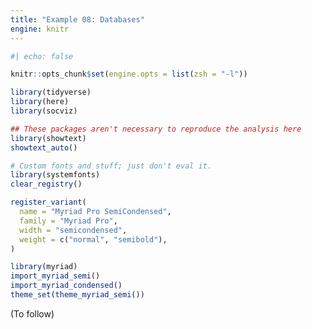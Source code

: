 ```yaml
---
title: "Example 08: Databases"
engine: knitr
---
```


```r
#| echo: false

knitr::opts_chunk$set(engine.opts = list(zsh = "-l"))

library(tidyverse)
library(here)
library(socviz)

## These packages aren't necessary to reproduce the analysis here
library(showtext)
showtext_auto()

# Custom fonts and stuff; just don't eval it.
library(systemfonts)
clear_registry()

register_variant(
  name = "Myriad Pro SemiCondensed",
  family = "Myriad Pro",
  width = "semicondensed",
  weight = c("normal", "semibold"),
)

library(myriad)
import_myriad_semi()
import_myriad_condensed()
theme_set(theme_myriad_semi())

```


(To follow)
